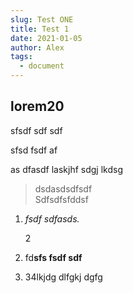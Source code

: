 ```yaml
---
slug: Test ONE
title: Test 1
date: 2021-01-05
author: Alex
tags:
  - document
---
```

## lorem20

sfsdf sdf sdf

sfsd fsdf af

as dfasdf laskjhf sdgj lkdsg

> dsdasdsdfsdf\
> Sdfsdfsfddsf

1. *fsdf sdfasds.*

   2
2. fd**sfs fsdf sdf**
3. 34lkjdg dlfgkj dgfg